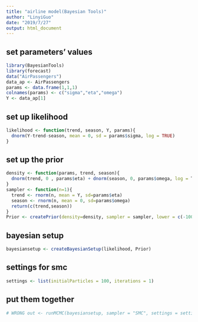 ```yaml
---
title: "airline model(Bayesian Tools)"
author: "LinyiGuo"
date: "2019/7/27"
output: html_document
---
```


## set parameters' values

```r
library(BayesianTools)
library(forecast)
data("AirPassengers")
data_ap <- AirPassengers
params <- data.frame(1,1,1)
colnames(params) <- c("sigma","eta","omega")
Y <- data_ap[1]
```

## set up likelihood

```r
likelihood <- function(trend, season, Y, params){
  dnorm(Y-trend-season, mean = 0, sd = params$sigma, log = TRUE)
}
```

## set up the prior

```r
density <- function(params, trend, season){
  dnorm(trend, 0 , params$eta) + dnorm(season, 0, params$omega, log = T)
}
sampler <- function(n=1){
  trend <- rnorm(n, mean = Y, sd=params$eta)
  season <- rnorm(n, mean = 0, sd=params$omega)
  return(c(trend,season))
}
Prior <- createPrior(density=density, sampler = sampler, lower = c(-1000,-1000), upper = c(1000,1000))
```

## bayesian setup

```r
bayesiansetup <- createBayesianSetup(likelihood, Prior)
```

## settings for smc

```r
settings <- list(initialParticles = 100, iterations = 1)
```

## put them together

```r
# WRONG out <- runMCMC(bayesiansetup, sampler = "SMC", settings = settings)
```